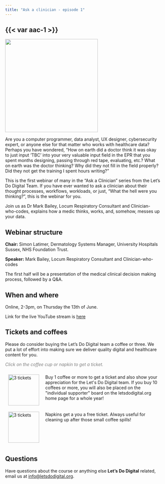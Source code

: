 ```yaml
---
title: "Ask a clinician - episode 1"
---
```


## {{< var aac-1 >}}

![](/media/a-pill-in-each-hand.jpg){height=300px fig-align="center" fig-alt="A pill in each outstretched hand of a male doctor"}

Are you a computer programmer, data analyst, UX designer, cybersecurity expert, or anyone else for that matter who works with healthcare data? Perhaps you have wondered, "How on earth did a doctor think it was okay to just input 'TBC' into your very valuable input field in the EPR that you spent months designing, passing through red tape, evaluating, etc.? What on earth was the doctor thinking? Why did they not fill in the field properly? Did they not get the training I spent hours writing?"

This is the first webinar of many in the "Ask a Clinician" series from the Let’s Do Digital Team. If you have ever wanted to ask a clinician about their thought processes, workflows, workloads, or just, "What the hell were you thinking?", this is the webinar for you.

Join us as Dr Mark Bailey, Locum Respiratory Consultant and Clinician-who-codes, explains how a medic thinks, works, and, somehow, messes up your data.


## Webinar structure

**Chair:** Simon Latimer, Dermatology Systems Manager, University Hospitals Sussex, NHS Foundation Trust.

**Speaker:** Mark Bailey, Locum Respiratory Consultant and Clinician-who-codes

The first half will be a presentation of the medical clinical decision making process, followed by a Q&A.


## When and where

Online, 2-3pm, on Thursday the 13th of June.

Link for the live YouTube stream is [here](https://www.youtube.com/live/dPr6W62DGeA?si=FhgQnDEJtV-4sgPZ)


## Tickets and coffees

Please do consider buying the Let's Do Digital team a coffee or three. We put a lot of effort into making sure we deliver quality digital and healthcare content for you.

```{=html}
<p style="color: grey; font-style: italic;">
Click on the coffee cup or napkin to get a ticket.
</p>

<div style="display: flex; flex-direction: column; width: 100%;">

    <div style="display: flex; flex-direction: row;">
        <div style="display: flex; flex-direction: column; width: 20%; padding: 10px;">
            <a href="https://www.buymeacoffee.com/letsdodigital/e/243971" style="display: flex; justify-content: center;">
                <img src="/media/white-paper-coffee-cup.png" alt="3 tickets" style="height: 100px;">
            </a>
        </div>
        <div style="display: flex; flex-direction: column; width: 80%; padding: 10px;">
            Buy 1 coffee or more to get a  ticket and also show your appreciation for the Let's Do Digital team. If you buy 10 coffees or more, you will also be placed on the "individual supporter" board on the letsdodigital.org home page for a whole year!
        </div>
    </div>
    <div style="display: flex; flex-direction: row;">
        <div style="display: flex; flex-direction: column; width: 20%; padding: 10px;">
            <a href="https://www.buymeacoffee.com/letsdodigital/e/243960" style="display: flex; justify-content: center;">
                <img src="/media/green-napkin.png" alt="3 tickets" style="height: 100px;">
            </a>
        </div>
        <div style="display: flex; flex-direction: column; width: 80%; padding: 10px;">
            Napkins get a you a free ticket. Always useful for cleaning up after those small coffee spills!
        </div>
    </div>
</div>
```


## Questions

Have questions about the course or anything else **Let's Do Digital** related, email us at [info@letsdodigital.org](mailto:info@letsdodigital.org).